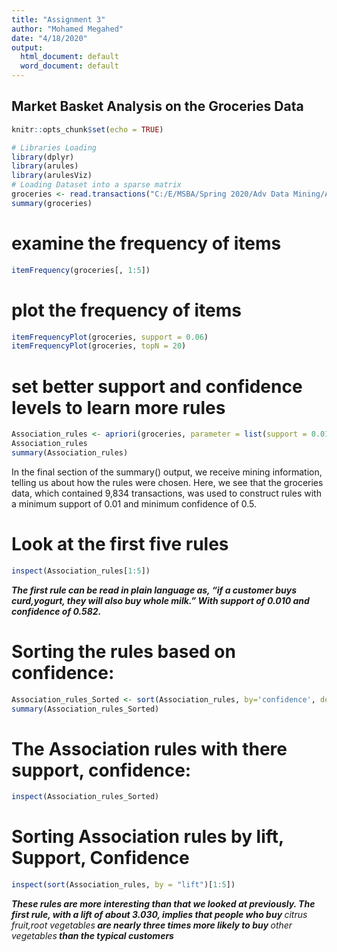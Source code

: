 ---
title: "Assignment 3"
author: "Mohamed Megahed"
date: "4/18/2020"
output:
  html_document: default
  word_document: default
---

## Market Basket Analysis on the Groceries Data

```{r setup, include=FALSE}
knitr::opts_chunk$set(echo = TRUE)
```

```{r}
# Libraries Loading
library(dplyr)
library(arules)
library(arulesViz)
# Loading Dataset into a sparse matrix
groceries <- read.transactions("C:/E/MSBA/Spring 2020/Adv Data Mining/Assignment 3/groceries_v2.csv", sep = ",")
summary(groceries)
```

# examine the frequency of items
```{r}
itemFrequency(groceries[, 1:5])
```

# plot the frequency of items
```{r, fig.height=9, fig.width=15}
itemFrequencyPlot(groceries, support = 0.06)
itemFrequencyPlot(groceries, topN = 20)
```

# set better support and confidence levels to learn more rules
```{r}
Association_rules <- apriori(groceries, parameter = list(support = 0.01, confidence = 0.5, target = "rules"))
Association_rules
summary(Association_rules)
```

In the final section of the summary() output, we receive mining information, telling us about how the rules were chosen. Here, we see that the groceries data, which contained 9,834 transactions, was used to construct rules with a minimum support of 0.01 and minimum confidence of 0.5.

# Look at the first five rules
```{r}
inspect(Association_rules[1:5])
```
***The first rule can be read in plain language as, "if a customer buys *curd,yogurt*, they will also buy whole milk." With support of 0.010 and confidence of 0.582.***

# Sorting the rules based on confidence:
```{r}
Association_rules_Sorted <- sort(Association_rules, by='confidence', decreasing = TRUE)
summary(Association_rules_Sorted)
```

# The Association rules with there support, confidence:
```{r}
inspect(Association_rules_Sorted)
```

# Sorting Association rules by lift, Support, Confidence
```{r}
inspect(sort(Association_rules, by = "lift")[1:5])
```
***These rules are more interesting than that we looked at previously. The first rule, with a lift of about 3.030, implies that people who buy **citrus fruit,root vegetables** are nearly three times more likely to buy **other vegetables** than the typical customers***
